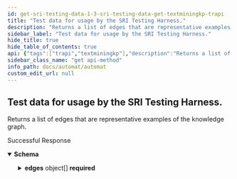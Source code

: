 ```yaml
---
id: get-sri-testing-data-1-3-sri-testing-data-get-textminingkp-trapi
title: "Test data for usage by the SRI Testing Harness."
description: "Returns a list of edges that are representative examples of the knowledge graph."
sidebar_label: "Test data for usage by the SRI Testing Harness."
hide_title: true
hide_table_of_contents: true
api: {"tags":["trapi","textminingkp"],"description":"Returns a list of edges that are representative examples of the knowledge graph.","operationId":"get_sri_testing_data_1_3_sri_testing_data_get_textminingkp_trapi","responses":{"200":{"description":"Successful Response","content":{"application/json":{"schema":{"title":"SRITestData","required":["version","source_type","edges"],"type":"object","properties":{"version":{"title":"Version","type":"string"},"source_type":{"title":"Source Type","type":"string"},"edges":{"title":"Edges","type":"array","items":{"title":"SRITestEdge","required":["subject_id","object_id","predicate","subject_category","object_category"],"type":"object","properties":{"subject_id":{"title":"Subject Id","type":"string"},"object_id":{"title":"Object Id","type":"string"},"predicate":{"title":"Predicate","type":"string"},"subject_category":{"title":"Subject Category","type":"string"},"object_category":{"title":"Object Category","type":"string"},"qualifiers":{"title":"Qualifiers","type":"array","items":{}}}}}}}}}}},"method":"get","path":"/textminingkp/1.3/sri_testing_data","servers":[{"url":"https://automat-u24.apps.renci.org"}],"info":{"title":"Automat","version":"2.1","termsOfService":"http://loading"},"postman":{"name":"Test data for usage by the SRI Testing Harness.","description":{"content":"Returns a list of edges that are representative examples of the knowledge graph.","type":"text/plain"},"url":{"path":["textminingkp","1.3","sri_testing_data"],"host":["{{baseUrl}}"],"query":[],"variable":[]},"header":[{"key":"Accept","value":"application/json"}],"method":"GET"}}
sidebar_class_name: "get api-method"
info_path: docs/automat/automat
custom_edit_url: null
---
```



## Test data for usage by the SRI Testing Harness.



Returns a list of edges that are representative examples of the knowledge graph.

<div><ApiTabs><TabItem label={"200"} value={"200"}><div>

Successful Response

</div><div><MimeTabs schemaType={"response"}><TabItem label={"application/json"} value={"application/json"}><SchemaTabs><TabItem label={"Schema"} value={"Schema"}><details style={{}} data-collapsed={false} open={true}><summary style={{"textAlign":"left"}}><strong>Schema</strong></summary><div style={{"textAlign":"left","marginLeft":"1rem"}}></div><ul style={{"marginLeft":"1rem"}}><SchemaItem collapsible={false} name={"version"} required={false} schemaName={"Version"} qualifierMessage={undefined} schema={{"title":"Version","type":"string"}}></SchemaItem><SchemaItem collapsible={false} name={"source_type"} required={false} schemaName={"Source Type"} qualifierMessage={undefined} schema={{"title":"Source Type","type":"string"}}></SchemaItem><SchemaItem collapsible={true} className={"schemaItem"}><details style={{}}><summary style={{}}><strong>edges</strong><span style={{"opacity":"0.6"}}> object[]</span><strong style={{"fontSize":"var(--ifm-code-font-size)","color":"var(--openapi-required)"}}> required</strong></summary><div style={{"marginLeft":"1rem"}}><li><div style={{"fontSize":"var(--ifm-code-font-size)","opacity":"0.6","marginLeft":"-.5rem","paddingBottom":".5rem"}}>Array [</div></li><SchemaItem collapsible={false} name={"subject_id"} required={false} schemaName={"Subject Id"} qualifierMessage={undefined} schema={{"title":"Subject Id","type":"string"}}></SchemaItem><SchemaItem collapsible={false} name={"object_id"} required={false} schemaName={"Object Id"} qualifierMessage={undefined} schema={{"title":"Object Id","type":"string"}}></SchemaItem><SchemaItem collapsible={false} name={"predicate"} required={false} schemaName={"Predicate"} qualifierMessage={undefined} schema={{"title":"Predicate","type":"string"}}></SchemaItem><SchemaItem collapsible={false} name={"subject_category"} required={false} schemaName={"Subject Category"} qualifierMessage={undefined} schema={{"title":"Subject Category","type":"string"}}></SchemaItem><SchemaItem collapsible={false} name={"object_category"} required={false} schemaName={"Object Category"} qualifierMessage={undefined} schema={{"title":"Object Category","type":"string"}}></SchemaItem><SchemaItem collapsible={false} name={"qualifiers"} required={false} schemaName={"undefined[]"} qualifierMessage={undefined} schema={{"title":"Qualifiers","type":"array","items":{}}}></SchemaItem><li><div style={{"fontSize":"var(--ifm-code-font-size)","opacity":"0.6","marginLeft":"-.5rem"}}>]</div></li></div></details></SchemaItem></ul></details></TabItem><TabItem label={"Example (from schema)"} value={"Example (from schema)"}><ResponseSamples responseExample={"{\n  \"version\": \"string\",\n  \"source_type\": \"string\",\n  \"edges\": [\n    {\n      \"subject_id\": \"string\",\n      \"object_id\": \"string\",\n      \"predicate\": \"string\",\n      \"subject_category\": \"string\",\n      \"object_category\": \"string\",\n      \"qualifiers\": [\n        null\n      ]\n    }\n  ]\n}"} language={"json"}></ResponseSamples></TabItem></SchemaTabs></TabItem></MimeTabs></div></TabItem></ApiTabs></div>
      